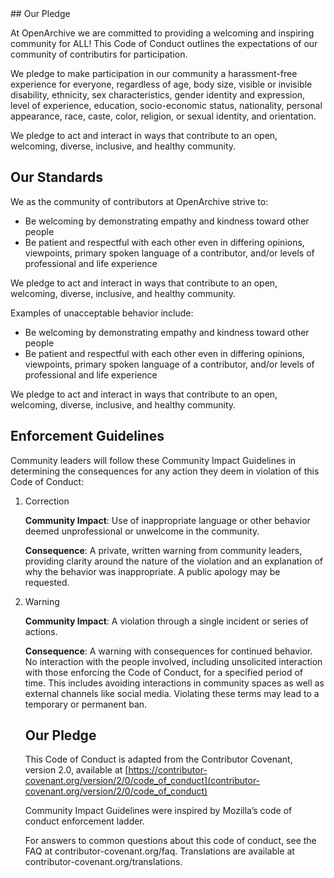 
<HeaderSection/>
<ContentSection>
## Our Pledge

At OpenArchive we are committed to providing a welcoming and inspiring community for ALL! This Code of Conduct outlines the expectations of our community of contributirs for participation.

We pledge to make participation in our community a harassment-free experience for everyone, regardless of age, body size, visible or invisible disability, ethnicity, sex characteristics, gender identity and expression, level of experience, education, socio-economic status, nationality, personal appearance, race, caste, color, religion, or sexual identity, and orientation.

We pledge to act and interact in ways that contribute to an open, welcoming, diverse, inclusive, and healthy community.

## Our Standards

We as the community of contributors at OpenArchive strive to:

- Be welcoming by demonstrating empathy and kindness toward other people
- Be patient and respectful with each other even in differing opinions, viewpoints, primary spoken language of a contributor, and/or levels of professional and life experience

We pledge to act and interact in ways that contribute to an open, welcoming, diverse, inclusive, and healthy community.

Examples of unacceptable behavior include:

- Be welcoming by demonstrating empathy and kindness toward other people
- Be patient and respectful with each other even in differing opinions, viewpoints, primary spoken language of a contributor, and/or levels of professional and life experience

We pledge to act and interact in ways that contribute to an open, welcoming, diverse, inclusive, and healthy community.

## Enforcement Guidelines

Community leaders will follow these Community Impact Guidelines in determining the consequences for any action they deem in violation of this Code of Conduct:

1. Correction

   **Community Impact**: Use of inappropriate language or other behavior deemed unprofessional or unwelcome in the community.

   **Consequence**: A private, written warning from community leaders, providing clarity around the nature of the violation and an explanation of why the behavior was inappropriate. A public apology may be requested.

2. Warning

   **Community Impact**: A violation through a single incident or series of actions.

   **Consequence**: A warning with consequences for continued behavior. No interaction with the people involved, including unsolicited interaction with those enforcing the Code of Conduct, for a specified period of time. This includes avoiding interactions in community spaces as well as external channels like social media. Violating these terms may lead to a temporary or permanent ban.

   ## Our Pledge

   This Code of Conduct is adapted from the Contributor Covenant, version 2.0, available at [https://contributor-covenant.org/version/2/0/code_of_conduct](contributor-covenant.org/version/2/0/code_of_conduct)

   Community Impact Guidelines were inspired by Mozilla’s code of conduct enforcement ladder.

   For answers to common questions about this code of conduct, see the FAQ at contributor-covenant.org/faq. Translations are available at contributor-covenant.org/translations.

</ContentSection>
